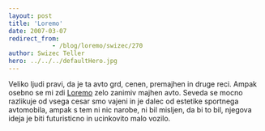 ```yaml
---
layout: post
title: 'Loremo'
date: 2007-03-07
redirect_from: 
            - /blog/loremo/swizec/270
author: Swizec Teller
hero: ../../../defaultHero.jpg
---
```

Veliko ljudi pravi, da je ta avto grd, cenen, premajhen in druge reci. Ampak osebno se mi zdi [Loremo](http://loremo.com/) zelo zanimiv majhen avto. Seveda se mocno razlikuje od vsega cesar smo vajeni in je dalec od estetike sportnega avtomobila, ampak s tem ni nic narobe, ni bil misljen, da bi to bil, njegova ideja je biti futuristicno in ucinkovito malo vozilo.